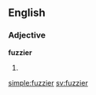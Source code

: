 ==English==

===Adjective===
'''fuzzier'''

# {{comparative of|fuzzy}}

[[simple:fuzzier]]
[[sv:fuzzier]]